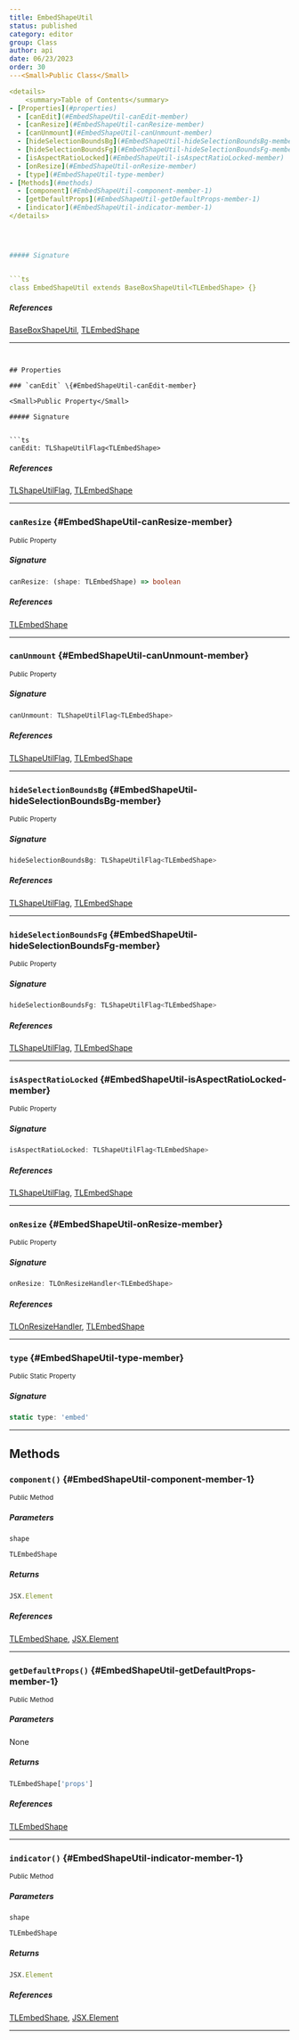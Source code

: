 ```yaml
---
title: EmbedShapeUtil
status: published
category: editor
group: Class
author: api
date: 06/23/2023
order: 30
---<Small>Public Class</Small>

<details>
	<summary>Table of Contents</summary>
- [Properties](#properties)
  - [canEdit](#EmbedShapeUtil-canEdit-member)
  - [canResize](#EmbedShapeUtil-canResize-member)
  - [canUnmount](#EmbedShapeUtil-canUnmount-member)
  - [hideSelectionBoundsBg](#EmbedShapeUtil-hideSelectionBoundsBg-member)
  - [hideSelectionBoundsFg](#EmbedShapeUtil-hideSelectionBoundsFg-member)
  - [isAspectRatioLocked](#EmbedShapeUtil-isAspectRatioLocked-member)
  - [onResize](#EmbedShapeUtil-onResize-member)
  - [type](#EmbedShapeUtil-type-member)
- [Methods](#methods)
  - [component](#EmbedShapeUtil-component-member-1)
  - [getDefaultProps](#EmbedShapeUtil-getDefaultProps-member-1)
  - [indicator](#EmbedShapeUtil-indicator-member-1)
</details>




##### Signature


```ts
class EmbedShapeUtil extends BaseBoxShapeUtil<TLEmbedShape> {}
```

##### References

[BaseBoxShapeUtil](/gen/editor/BaseBoxShapeUtil-class), [TLEmbedShape](/gen/tlschema/TLEmbedShape-type)

---
```


## Properties

### `canEdit` \{#EmbedShapeUtil-canEdit-member}

<Small>Public Property</Small>

##### Signature


```ts
canEdit: TLShapeUtilFlag<TLEmbedShape>
```

##### References

[TLShapeUtilFlag](/gen/editor/TLShapeUtilFlag-type), [TLEmbedShape](/gen/tlschema/TLEmbedShape-type)

---

### `canResize` \{#EmbedShapeUtil-canResize-member}

<Small>Public Property</Small>

##### Signature


```ts
canResize: (shape: TLEmbedShape) => boolean
```

##### References

[TLEmbedShape](/gen/tlschema/TLEmbedShape-type)

---

### `canUnmount` \{#EmbedShapeUtil-canUnmount-member}

<Small>Public Property</Small>

##### Signature


```ts
canUnmount: TLShapeUtilFlag<TLEmbedShape>
```

##### References

[TLShapeUtilFlag](/gen/editor/TLShapeUtilFlag-type), [TLEmbedShape](/gen/tlschema/TLEmbedShape-type)

---

### `hideSelectionBoundsBg` \{#EmbedShapeUtil-hideSelectionBoundsBg-member}

<Small>Public Property</Small>

##### Signature


```ts
hideSelectionBoundsBg: TLShapeUtilFlag<TLEmbedShape>
```

##### References

[TLShapeUtilFlag](/gen/editor/TLShapeUtilFlag-type), [TLEmbedShape](/gen/tlschema/TLEmbedShape-type)

---

### `hideSelectionBoundsFg` \{#EmbedShapeUtil-hideSelectionBoundsFg-member}

<Small>Public Property</Small>

##### Signature


```ts
hideSelectionBoundsFg: TLShapeUtilFlag<TLEmbedShape>
```

##### References

[TLShapeUtilFlag](/gen/editor/TLShapeUtilFlag-type), [TLEmbedShape](/gen/tlschema/TLEmbedShape-type)

---

### `isAspectRatioLocked` \{#EmbedShapeUtil-isAspectRatioLocked-member}

<Small>Public Property</Small>

##### Signature


```ts
isAspectRatioLocked: TLShapeUtilFlag<TLEmbedShape>
```

##### References

[TLShapeUtilFlag](/gen/editor/TLShapeUtilFlag-type), [TLEmbedShape](/gen/tlschema/TLEmbedShape-type)

---

### `onResize` \{#EmbedShapeUtil-onResize-member}

<Small>Public Property</Small>

##### Signature


```ts
onResize: TLOnResizeHandler<TLEmbedShape>
```

##### References

[TLOnResizeHandler](/gen/editor/TLOnResizeHandler-type), [TLEmbedShape](/gen/tlschema/TLEmbedShape-type)

---

### `type` \{#EmbedShapeUtil-type-member}

<Small>Public Static Property</Small>

##### Signature


```ts
static type: 'embed'
```

---

## Methods

### `component()` \{#EmbedShapeUtil-component-member-1}

<Small>Public Method</Small>

##### Parameters


<ParametersTable>

<ParametersTableRow>
<ParametersTableName>

`shape`

</ParametersTableName>
<ParametersTableDescription>

```ts
TLEmbedShape
```



</ParametersTableDescription>
</ParametersTableRow>
</ParametersTable>

##### Returns


```ts
JSX.Element
```

##### References

[TLEmbedShape](/gen/tlschema/TLEmbedShape-type), [JSX.Element](/gen/@types/react-__global-JSX-Element-interface)

---

### `getDefaultProps()` \{#EmbedShapeUtil-getDefaultProps-member-1}

<Small>Public Method</Small>

##### Parameters


None

##### Returns


```ts
TLEmbedShape['props']
```

##### References

[TLEmbedShape](/gen/tlschema/TLEmbedShape-type)

---

### `indicator()` \{#EmbedShapeUtil-indicator-member-1}

<Small>Public Method</Small>

##### Parameters


<ParametersTable>

<ParametersTableRow>
<ParametersTableName>

`shape`

</ParametersTableName>
<ParametersTableDescription>

```ts
TLEmbedShape
```



</ParametersTableDescription>
</ParametersTableRow>
</ParametersTable>

##### Returns


```ts
JSX.Element
```

##### References

[TLEmbedShape](/gen/tlschema/TLEmbedShape-type), [JSX.Element](/gen/@types/react-__global-JSX-Element-interface)

---

